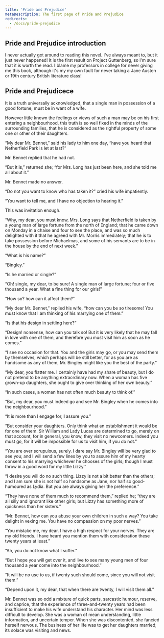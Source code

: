 ```yaml
---
title: 'Pride and Prejudice'
metaDescription: The first page of Pride and Prejudice
redirects:
  - /docs/pride-prejudice
---
```



## Pride and Prejudice introduction

I never actually got around to reading this novel. I've always meant to, but it just never happened! It is the first result on Project Guttenberg, so I'm sure that it is worth the read. I blame my professors in college for never giving me this book, although it's my my own fault for never taking a Jane Austen or 19th century British literature class! 

## Pride and Prejudicece

It is a truth universally acknowledged, that a single man in possession of a good fortune, must be in want of a wife.

However little known the feelings or views of such a man may be on his first entering a neighbourhood, this truth is so well fixed in the minds of the surrounding families, that he is considered as the rightful property of some one or other of their daughters.

“My dear Mr. Bennet,” said his lady to him one day, “have you heard that Netherfield Park is let at last?”

Mr. Bennet replied that he had not.

“But it is,” returned she; “for Mrs. Long has just been here, and she told me all about it.”

Mr. Bennet made no answer.

“Do not you want to know who has taken it?” cried his wife impatiently.

“You want to tell me, and I have no objection to hearing it.”

This was invitation enough.

“Why, my dear, you must know, Mrs. Long says that Netherfield is taken by a young man of large fortune from the north of England; that he came down on Monday in a chaise and four to see the place, and was so much delighted with it that he agreed with Mr. Morris immediately; that he is to take possession before Michaelmas, and some of his servants are to be in the house by the end of next week.”

“What is his name?”

“Bingley.”

“Is he married or single?”

“Oh! single, my dear, to be sure! A single man of large fortune; four or five thousand a year. What a fine thing for our girls!”

“How so? how can it affect them?”

“My dear Mr. Bennet,” replied his wife, “how can you be so tiresome! You must know that I am thinking of his marrying one of them.”

“Is that his design in settling here?”

“Design! nonsense, how can you talk so! But it is very likely that he may fall in love with one of them, and therefore you must visit him as soon as he comes.”

“I see no occasion for that. You and the girls may go, or you may send them by themselves, which perhaps will be still better, for as you are as handsome as any of them, Mr. Bingley might like you the best of the party.”

“My dear, you flatter me. I certainly have had my share of beauty, but I do not pretend to be anything extraordinary now. When a woman has five grown-up daughters, she ought to give over thinking of her own beauty.”

“In such cases, a woman has not often much beauty to think of.”

“But, my dear, you must indeed go and see Mr. Bingley when he comes into the neighbourhood.”

“It is more than I engage for, I assure you.”

“But consider your daughters. Only think what an establishment it would be for one of them. Sir William and Lady Lucas are determined to go, merely on that account, for in general, you know, they visit no newcomers. Indeed you must go, for it will be impossible for us to visit him, if you do not.”

“You are over scrupulous, surely. I dare say Mr. Bingley will be very glad to see you; and I will send a few lines by you to assure him of my hearty consent to his marrying whichever he chooses of the girls; though I must throw in a good word for my little Lizzy.”

“I desire you will do no such thing. Lizzy is not a bit better than the others; and I am sure she is not half so handsome as Jane, nor half so good-humoured as Lydia. But you are always giving her the preference.”

“They have none of them much to recommend them,” replied he; “they are all silly and ignorant like other girls; but Lizzy has something more of quickness than her sisters.”

“Mr. Bennet, how can you abuse your own children in such a way? You take delight in vexing me. You have no compassion on my poor nerves.”

“You mistake me, my dear. I have a high respect for your nerves. They are my old friends. I have heard you mention them with consideration these twenty years at least.”

“Ah, you do not know what I suffer.”

“But I hope you will get over it, and live to see many young men of four thousand a year come into the neighbourhood.”

“It will be no use to us, if twenty such should come, since you will not visit them.”

“Depend upon it, my dear, that when there are twenty, I will visit them all.”

Mr. Bennet was so odd a mixture of quick parts, sarcastic humour, reserve, and caprice, that the experience of three-and-twenty years had been insufficient to make his wife understand his character. Her mind was less difficult to develop. She was a woman of mean understanding, little information, and uncertain temper. When she was discontented, she fancied herself nervous. The business of her life was to get her daughters married; its solace was visiting and news. 